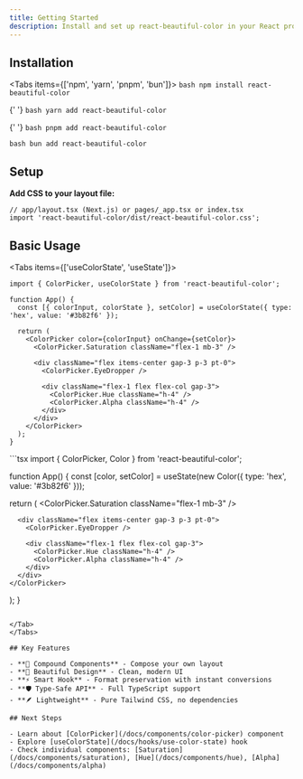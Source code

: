 ```yaml
---
title: Getting Started
description: Install and set up react-beautiful-color in your React project
---
```



## Installation

<Tabs items={['npm', 'yarn', 'pnpm', 'bun']}>
  <Tab value="npm">```bash npm install react-beautiful-color ```</Tab>

{' '}
<Tab value="yarn">```bash yarn add react-beautiful-color ```</Tab>

{' '}
<Tab value="pnpm">```bash pnpm add react-beautiful-color ```</Tab>

  <Tab value="bun">```bash bun add react-beautiful-color ```</Tab>
</Tabs>

## Setup

**Add CSS to your layout file:**

```tsx
// app/layout.tsx (Next.js) or pages/_app.tsx or index.tsx
import 'react-beautiful-color/dist/react-beautiful-color.css';
```

## Basic Usage

<Tabs items={['useColorState', 'useState']}>
<Tab value='useColorState'>
```tsx
import { ColorPicker, useColorState } from 'react-beautiful-color';

function App() {
  const [{ colorInput, colorState }, setColor] = useColorState({ type: 'hex', value: '#3b82f6' });

  return (
    <ColorPicker color={colorInput} onChange={setColor}>
      <ColorPicker.Saturation className="flex-1 mb-3" />

      <div className="flex items-center gap-3 p-3 pt-0">
        <ColorPicker.EyeDropper />

        <div className="flex-1 flex flex-col gap-3">
          <ColorPicker.Hue className="h-4" />
          <ColorPicker.Alpha className="h-4" />
        </div>
      </div>
    </ColorPicker>
  );
}

````
</Tab>
<Tab value='useState'>
```tsx
import { ColorPicker, Color } from 'react-beautiful-color';

function App() {
  const [color, setColor] = useState(new Color({ type: 'hex', value: '#3b82f6' }));

  return (
    <ColorPicker color={color} onChange={setColor}>
      <ColorPicker.Saturation className="flex-1 mb-3" />

      <div className="flex items-center gap-3 p-3 pt-0">
        <ColorPicker.EyeDropper />

        <div className="flex-1 flex flex-col gap-3">
          <ColorPicker.Hue className="h-4" />
          <ColorPicker.Alpha className="h-4" />
        </div>
      </div>
    </ColorPicker>
  );
}
````

</Tab>
</Tabs>

## Key Features

- **🧩 Compound Components** - Compose your own layout
- **🎨 Beautiful Design** - Clean, modern UI
- **⚡ Smart Hook** - Format preservation with instant conversions
- **🛡️ Type-Safe API** - Full TypeScript support
- **🪶 Lightweight** - Pure Tailwind CSS, no dependencies

## Next Steps

- Learn about [ColorPicker](/docs/components/color-picker) component
- Explore [useColorState](/docs/hooks/use-color-state) hook
- Check individual components: [Saturation](/docs/components/saturation), [Hue](/docs/components/hue), [Alpha](/docs/components/alpha)

